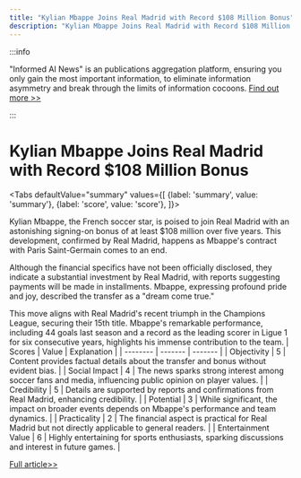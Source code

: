 ```yaml
---
title: "Kylian Mbappe Joins Real Madrid with Record $108 Million Bonus"
description: "Kylian Mbappe Joins Real Madrid with Record $108 Million Bonus"
---
```



:::info

"Informed AI News" is an publications aggregation platform, ensuring you only gain the most important information, to eliminate information asymmetry and break through the limits of information cocoons.  [Find out more >>](/docs/guides)

:::

# Kylian Mbappe Joins Real Madrid with Record $108 Million Bonus


<Tabs
	defaultValue="summary"
	values={[
	{label: 'summary', value: 'summary'},
	{label: 'score', value: 'score'},
]}>
<TabItem value="summary">


Kylian Mbappe, the French soccer star, is poised to join Real Madrid with an astonishing signing-on bonus of at least $108 million over five years. This development, confirmed by Real Madrid, happens as Mbappe's contract with Paris Saint-Germain comes to an end.

Although the financial specifics have not been officially disclosed, they indicate a substantial investment by Real Madrid, with reports suggesting payments will be made in installments. Mbappe, expressing profound pride and joy, described the transfer as a "dream come true."

This move aligns with Real Madrid's recent triumph in the Champions League, securing their 15th title. Mbappe's remarkable performance, including 44 goals last season and a record as the leading scorer in Ligue 1 for six consecutive years, highlights his immense contribution to the team.
</TabItem>
<TabItem value="score">
	| Scores     | Value   | Explanation |
	| -------- | ------- | ------- |
	| Objectivity  | 5    | Content provides factual details about the transfer and bonus without evident bias.    |
	| Social Impact | 4     | The news sparks strong interest among soccer fans and media, influencing public opinion on player values.    |
	| Credibility    | 5    | Details are supported by reports and confirmations from Real Madrid, enhancing credibility.    |
	| Potential    | 3    | While significant, the impact on broader events depends on Mbappe's performance and team dynamics.    |
	| Practicality    | 2    | The financial aspect is practical for Real Madrid but not directly applicable to general readers.    |
	| Entertainment Value    | 6    | Highly entertaining for sports enthusiasts, sparking discussions and interest in future games.    |
</TabItem>
</Tabs>

[Full article>>](https://www.cnbc.com/2024/06/04/real-madrid-mbappe-reportedly-set-to-receive-108-million-bonus.html)
